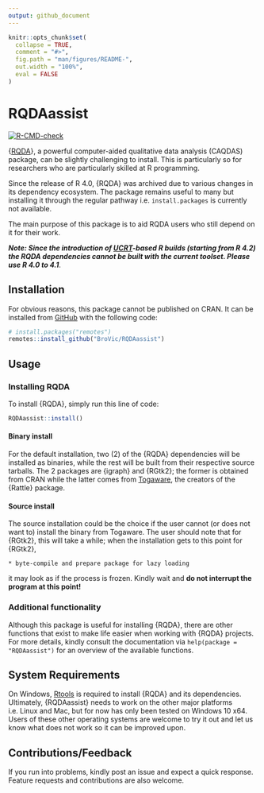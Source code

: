 ```yaml
---
output: github_document
---
```


<!-- README.md is generated from README.Rmd. Please edit that file -->

```r
knitr::opts_chunk$set(
  collapse = TRUE,
  comment = "#>",
  fig.path = "man/figures/README-",
  out.width = "100%",
  eval = FALSE
)
```

# RQDAassist

<!-- badges: start -->

[![R-CMD-check](https://github.com/BroVic/RQDAassist/workflows/R-CMD-check/badge.svg)](https://github.com/BroVic/RQDAassist/actions)

<!-- badges: end -->

{[RQDA](http://rqda.r-forge.r-project.org/)}, a powerful computer-aided qualitative data analysis (CAQDAS) package, can be slightly challenging to install. This is particularly so for researchers who are particularly skilled at R programming.

Since the release of R 4.0, {RQDA} was archived due to various changes in its dependency ecosystem. The package remains useful to many but installing it through the regular pathway i.e. `install.packages` is currently not available.

The main purpose of this package is to aid RQDA users who still depend on it for their work.

_**Note: Since the introduction of [UCRT](https://blog.r-project.org/2021/12/07/upcoming-changes-in-r-4.2-on-windows/)-based R builds (starting from R 4.2) the RQDA dependencies cannot be built with the current toolset. Please use R 4.0 to 4.1**_.

## Installation
For obvious reasons, this package cannot be published on CRAN. It can be installed from [GitHub](https://github.com/BroVic/RQDAassist) with the following code:

```r
# install.packages("remotes")
remotes::install_github("BroVic/RQDAassist")
```

## Usage
### Installing RQDA
To install {RQDA}, simply run this line of code:

```r
RQDAassist::install()
```

#### Binary install

For the default installation, two (2) of the {RQDA} dependencies will be
installed as binaries, while the rest will be built from their
respective source tarballs. The 2 packages are {igraph} and {RGtk2}; the former is obtained from CRAN while the latter comes from [Togaware](https://rattle.togaware.com/), the creators of the {Rattle} package.

#### Source install
The source installation could be the choice if the user cannot (or does not want to) install the binary from Togaware. The user should note that for {RGtk2}, this will take a while; when the installation gets to this point for {RGtk2},

    * byte-compile and prepare package for lazy loading

it may look as if the process is frozen. Kindly wait and **do not interrupt the program at this point!**

### Additional functionality
Although this package is useful for installing {RQDA}, there are other functions that exist to make life easier when working with {RQDA} projects. For more details, kindly consult the documentation via `help(package = "RQDAassist")` for an overview of the available functions.

## System Requirements
On Windows, [Rtools](https://cran.r-project.org/bin/windows/Rtools/) is required to install {RQDA} and its dependencies. Ultimately, {RQDAassist} needs to work on the other major platforms i.e. Linux and Mac, but for now has only been tested on Windows 10 x64. Users of these other operating systems are welcome to try it out and let us know what does not work so it can be improved upon.

## Contributions/Feedback
If you run into problems, kindly post an issue and expect a quick response. Feature requests and contributions are also welcome.
